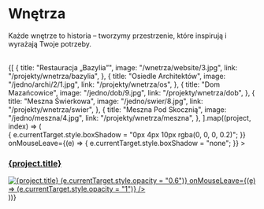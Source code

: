
# Wnętrza

Każde wnętrze to historia – tworzymy przestrzenie, które inspirują i wyrażają Twoje potrzeby.

<br />

<div style={{ width: "100%" }}>
  <div
    style={{
      display: "grid",
      gridTemplateColumns: "repeat(2, 1fr)",
      gap: "14px",
    }}
  >
    {[
      {
        title: "Restauracja „Bazylia”",
        image: "/wnetrza/website/3.jpg",
        link: "/projekty/wnetrza/bazylia",
      },
      {
        title: "Osiedle Architektów",
        image: "/jedno/archi/2/1.jpg",
        link: "/projekty/wnetrza/os",
      },
      {
        title: "Dom Mazańcowice",
        image: "/jedno/dob/9.jpg",
        link: "/projekty/wnetrza/dob",
      },
      {
        title: "Meszna Świerkowa",
        image: "/jedno/swier/8.jpg",
        link: "/projekty/wnetrza/swier",
      },
      {
        title: "Meszna Pod Skocznią",
        image: "/jedno/meszna/4.jpg",
        link: "/projekty/wnetrza/meszna",
      },
    ].map((project, index) => (
      <div
        key={index}
        style={{
          display: "flex",
          flexDirection: "column",
          alignItems: "center",
          textAlign: "center",
          padding: "10px",
          borderRadius: "8px",
          transition: "all 0.3s ease-in-out",
        }}
        onMouseEnter={(e) => {
          e.currentTarget.style.boxShadow = "0px 4px 10px rgba(0, 0, 0, 0.2)";
        }}
        onMouseLeave={(e) => {
          e.currentTarget.style.boxShadow = "none";
        }}
      >
        <a href={project.link} style={{ textDecoration: "none" }}>
          <h3
            style={{
              fontSize: 18,
              width: "100%",
              transition: "color 0.3s",
            }}
          >
            {project.title}
          </h3>
          <img
            alt={project.title}
            src={`/compressed/${project.image}`}
            style={{
              width: "100%",
              minHeight: 300,
              objectFit: "cover",
              transition: "opacity 0.3s ease-in-out",
            }}
            onMouseEnter={(e) => (e.currentTarget.style.opacity = "0.6")}
            onMouseLeave={(e) => (e.currentTarget.style.opacity = "1")}
          />
        </a>
      </div>
    ))}
  </div>
</div>
